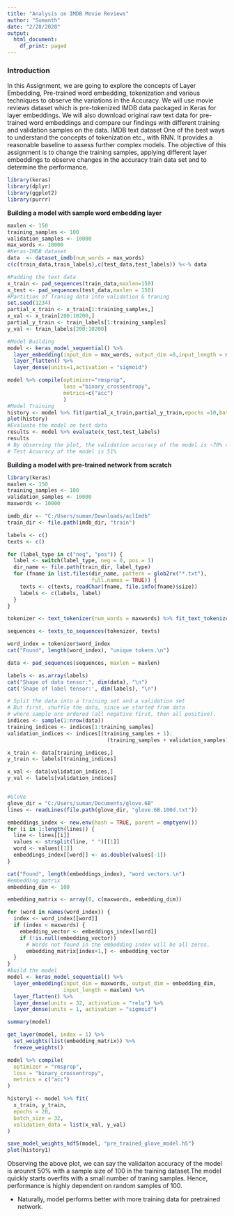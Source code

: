 ---
title: "Analysis on IMDB Movie Reviews"
author: "Sumanth"
date: "2/28/2020"
output:
  html_document:
    df_print: paged
---

### Introduction 

In this Assignment, we are going to explore the concepts of Layer Embedding, Pre-trained word embedding, tokenization and various techniques to observe the variations in the Accuracy. We will use movie reviews dataset which is pre-tokenized IMDB data packaged in Keras for layer embeddings. We will also download original raw text data for pre-trained word embeddings and compare our findings with different training and validation samples on the data.
IMDB text dataset One of the best ways to understand the concepts of tokenization etc., with RNN. It provides a reasonable baseline to assess further complex models. The objective of this assignment is to change the training samples, applying different layer embeddings to observe changes in the accuracy train data set and to determine the performance.
  
```{r setup, include=FALSE}
library(keras)
library(dplyr)
library(ggplot2)
library(purrr)
```

**Building a model with sample word embedding layer**
```{r}
maxlen <- 150
training_samples <- 100
validation_samples <- 10000
max_words <- 10000
#Keras-IMDB dataset
data  <- dataset_imdb(num_words = max_words)
c(c(train_data,train_labels),c(test_data,test_labels)) %<-% data

#Padding the text data
x_train <- pad_sequences(train_data,maxlen=150)
x_test <- pad_sequences(test_data,maxlen = 150)
#Partition of Traning data into validation & traning
set.seed(1234)
partial_x_train <- x_train[1:training_samples,]
x_val <- x_train[200:10200,]
partial_y_train <- train_labels[1:training_samples]
y_val <- train_labels[200:10200]

#Model Building
model <- keras_model_sequential() %>% 
  layer_embedding(input_dim = max_words, output_dim =8,input_length = maxlen) %>%
  layer_flatten() %>% 
  layer_dense(units=1,activation = "sigmoid")

model %>% compile(optimizer="rmsprop",
                  loss ="binary_crossentropy",
                  metrics=c("acc")
                  )
#Model Training
history <- model %>% fit(partial_x_train,partial_y_train,epochs =10,batch_size=32,validation_data = list(x_val,y_val))
plot(history)
#Evaluate the model on test data 
results <- model %>% evaluate(x_test,test_labels)
results
# By observing the plot, the validation accuracy of the model is ~70% considering the first 150 words in every review with 100 samples.
# Test Acuuracy of the model is 51%
```

**Building a model with pre-trained network from scratch**
```{r}
library(keras)
maxlen <- 150
training_samples <- 100
validation_samples <- 10000
maxwords <- 10000

imdb_dir <- "C:/Users/suman/Downloads/aclImdb"
train_dir <- file.path(imdb_dir, "train")

labels <- c()
texts <- c()

for (label_type in c("neg", "pos")) {
  label <- switch(label_type, neg = 0, pos = 1)
  dir_name <- file.path(train_dir, label_type)
  for (fname in list.files(dir_name, pattern = glob2rx("*.txt"), 
                           full.names = TRUE)) {
    texts <- c(texts, readChar(fname, file.info(fname)$size))
    labels <- c(labels, label)
  }
}

tokenizer <- text_tokenizer(num_words = maxwords) %>% fit_text_tokenizer(texts)

sequences <- texts_to_sequences(tokenizer, texts)

word_index = tokenizer$word_index
cat("Found", length(word_index), "unique tokens.\n")

data <- pad_sequences(sequences, maxlen = maxlen)

labels <- as.array(labels)
cat("Shape of data tensor:", dim(data), "\n")
cat('Shape of label tensor:', dim(labels), "\n")

# Split the data into a training set and a validation set
# But first, shuffle the data, since we started from data
# where sample are ordered (all negative first, then all positive).
indices <- sample(1:nrow(data))
training_indices <- indices[1:training_samples]
validation_indices <- indices[(training_samples + 1): 
                                (training_samples + validation_samples)]

x_train <- data[training_indices,]
y_train <- labels[training_indices]

x_val <- data[validation_indices,]
y_val <- labels[validation_indices]


#GloVe
glove_dir = "C:/Users/suman/Documents/glove.6B"
lines <- readLines(file.path(glove_dir, "glove.6B.100d.txt"))

embeddings_index <- new.env(hash = TRUE, parent = emptyenv())
for (i in 1:length(lines)) {
  line <- lines[[i]]
  values <- strsplit(line, " ")[[1]]
  word <- values[[1]]
  embeddings_index[[word]] <- as.double(values[-1])
}

cat("Found", length(embeddings_index), "word vectors.\n")
#embedding matrix
embedding_dim <- 100

embedding_matrix <- array(0, c(maxwords, embedding_dim))

for (word in names(word_index)) {
  index <- word_index[[word]]
  if (index < maxwords) {
    embedding_vector <- embeddings_index[[word]]
    if (!is.null(embedding_vector))
      # Words not found in the embedding index will be all zeros.
      embedding_matrix[index+1,] <- embedding_vector
  }
}
#build the model
model <- keras_model_sequential() %>% 
  layer_embedding(input_dim = maxwords, output_dim = embedding_dim, 
                  input_length = maxlen) %>% 
  layer_flatten() %>% 
  layer_dense(units = 32, activation = "relu") %>% 
  layer_dense(units = 1, activation = "sigmoid")

summary(model)

get_layer(model, index = 1) %>% 
  set_weights(list(embedding_matrix)) %>% 
  freeze_weights()

model %>% compile(
  optimizer = "rmsprop",
  loss = "binary_crossentropy",
  metrics = c("acc")
)

history1 <- model %>% fit(
  x_train, y_train,
  epochs = 20,
  batch_size = 32,
  validation_data = list(x_val, y_val)
)

save_model_weights_hdf5(model, "pre_trained_glove_model.h5")
plot(history1)

```
Observing the above plot, we can say the validaiton accuracy of the model is arounnt 50% with a sample size of 100 in the training dataset.The model quickly starts overfits with a small number of traning samples. 
Hence, performance is highly dependent on random samples of 100.

* Naturally, model performs better with more training data for pretrained network.
